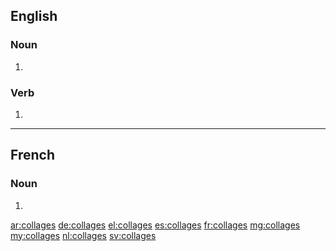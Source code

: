 ==English==

===Noun===
{{head|en|plural}}

# {{plural of|collage|lang=en}}

===Verb===
{{head|en|verb form}}

# {{en-third-person singular of|collage}}

----

==French==

===Noun===
{{head|fr|plural|g=?}}

# {{plural of|collage|lang=fr}}

[[ar:collages]]
[[de:collages]]
[[el:collages]]
[[es:collages]]
[[fr:collages]]
[[mg:collages]]
[[my:collages]]
[[nl:collages]]
[[sv:collages]]